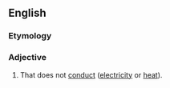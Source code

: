==English==

===Etymology===
{{prefix|en|non|conducting}}

===Adjective===
{{en-adj|-}}

# That does not [[conduct]] ([[electricity]] or [[heat]]).